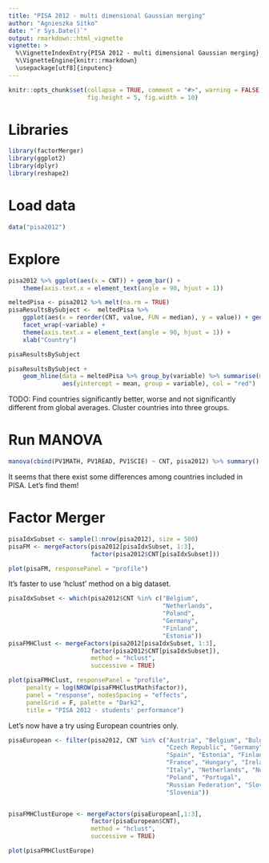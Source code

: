 ```yaml
---
title: "PISA 2012 - multi dimensional Gaussian merging"
author: "Agnieszka Sitko"
date: "`r Sys.Date()`"
output: rmarkdown::html_vignette
vignette: >
  %\VignetteIndexEntry{PISA 2012 - multi dimensional Gaussian merging}
  %\VignetteEngine{knitr::rmarkdown}
  \usepackage[utf8]{inputenc}
---
```


```r
knitr::opts_chunk$set(collapse = TRUE, comment = "#>", warning = FALSE, message = FALSE,
                      fig.height = 5, fig.width = 10)
```

# Libraries

```r
library(factorMerger)
library(ggplot2)
library(dplyr)
library(reshape2)
```


# Load data
```r
data("pisa2012")
```

# Explore

```r
pisa2012 %>% ggplot(aes(x = CNT)) + geom_bar() + 
    theme(axis.text.x = element_text(angle = 90, hjust = 1))
```

```r
meltedPisa <- pisa2012 %>% melt(na.rm = TRUE)
pisaResultsBySubject <-  meltedPisa %>% 
    ggplot(aes(x = reorder(CNT, value, FUN = median), y = value)) + geom_boxplot() + 
    facet_wrap(~variable) + 
    theme(axis.text.x = element_text(angle = 90, hjust = 1)) + 
    xlab("Country") 

pisaResultsBySubject
```

```r
pisaResultsBySubject + 
    geom_hline(data = meltedPisa %>% group_by(variable) %>% summarise(mean = mean(value)), 
               aes(yintercept = mean, group = variable), col = "red")
```

TODO: Find countries significantly better, worse and not significantly different from global averages. Cluster countries into three groups.


# Run MANOVA

```r
manova(cbind(PV1MATH, PV1READ, PV1SCIE) ~ CNT, pisa2012) %>% summary()
```

It seems that there exist some differences among countries included in PISA. Let's find them!

# Factor Merger

```r
pisaIdxSubset <- sample(1:nrow(pisa2012), size = 500)
pisaFM <- mergeFactors(pisa2012[pisaIdxSubset, 1:3],
                       factor(pisa2012$CNT[pisaIdxSubset]))

plot(pisaFM, responsePanel = "profile")
```
It's faster to use 'hclust' method on a big dataset.
```r
pisaIdxSubset <- which(pisa2012$CNT %in% c("Belgium",
                                           "Netherlands",
                                           "Poland",
                                           "Germany",
                                           "Finland",
                                           "Estonia"))
pisaFMHClust <- mergeFactors(pisa2012[pisaIdxSubset, 1:3],
                       factor(pisa2012$CNT[pisaIdxSubset]),
                       method = "hclust",
                       successive = TRUE) 

plot(pisaFMHClust, responsePanel = "profile", 
     penalty = log(NROW(pisaFMHClustMath$factor)), 
     panel = "response", nodesSpacing = "effects", 
     panelGrid = F, palette = "Dark2",
     title = "PISA 2012 - students' performance")

```
Let's now have a try using European countries only.

```r

pisaEuropean <- filter(pisa2012, CNT %in% c("Austria", "Belgium", "Bulgaria",
                                            "Czech Republic", "Germany", "Denmark",
                                            "Spain", "Estonia", "Finland",
                                            "France", "Hungary", "Ireland",
                                            "Italy", "Netherlands", "Norway",
                                            "Poland", "Portugal",
                                            "Russian Federation", "Slovak Republic",
                                            "Slovenia"))


pisaFMHClustEurope <- mergeFactors(pisaEuropean[,1:3],
                       factor(pisaEuropean$CNT),
                       method = "hclust",
                       successive = TRUE) 

plot(pisaFMHClustEurope)

```
